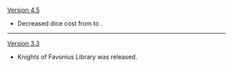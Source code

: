 {{Change History/Header}}
[[Version 4.5]]
* Decreased dice cost from {{TCG Cost|1|Matching}} to {{TCG Cost|0|Matching}}.
----
[[Version 3.3]]
* Knights of Favonius Library was released.